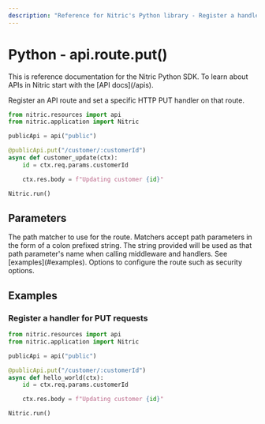 ```yaml
---
description: "Reference for Nitric's Python library - Register a handler for HTTP PUT requests to the route."
---
```


# Python - api.route.put()

<Note>
  This is reference documentation for the Nitric Python SDK. To learn about APIs
  in Nitric start with the [API docs](/apis).
</Note>

Register an API route and set a specific HTTP PUT handler on that route.

```python
from nitric.resources import api
from nitric.application import Nitric

publicApi = api("public")

@publicApi.put("/customer/:customerId")
async def customer_update(ctx):
    id = ctx.req.params.customerId

    ctx.res.body = f"Updating customer {id}"

Nitric.run()
```

## Parameters

<Properties>
  <Property name="match" required type="string">
    The path matcher to use for the route. Matchers accept path parameters in
    the form of a colon prefixed string. The string provided will be used as
    that path parameter's name when calling middleware and handlers. See
    [examples](#examples).
  </Property>
  <Property name="options" required type="MethodOptions">
    Options to configure the route such as security options.
  </Property>
</Properties>

## Examples

### Register a handler for PUT requests

```python
from nitric.resources import api
from nitric.application import Nitric

publicApi = api("public")

@publicApi.put("/customer/:customerId")
async def hello_world(ctx):
    id = ctx.req.params.customerId

    ctx.res.body = f"Updating customer {id}"

Nitric.run()
```
